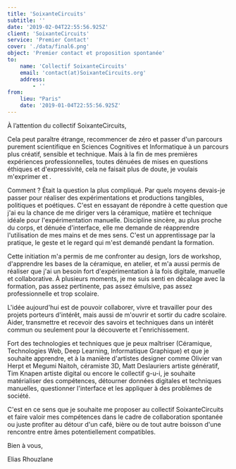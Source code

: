 ```yaml
---
title: 'SoixanteCircuits'
subtitle: ''
date: '2019-02-04T22:55:56.925Z'
client: 'SoixanteCircuits'
service: 'Premier Contact'
cover: './data/final6.png'
object: 'Premier contact et proposition spontanée'
to:
    name: 'Collectif SoixanteCircuits'
    email: 'contact(at)SoixanteCircuits.org'
    address:
        - ''
from:
    lieu: "Paris"
    date: '2019-01-04T22:55:56.925Z'
---
```


À l’attention du collectif SoixanteCircuits,

Cela peut paraître étrange, recommencer de zéro et passer d'un parcours purement scientifique en Sciences Cognitives et Informatique à un parcours plus créatif, sensible et technique. Mais à la fin de mes premières expériences professionnelles, toutes dénuées de mises en questions éthiques et d'expressivité, cela ne faisait plus de doute, je voulais m'exprimer et .

Comment ? Était la question la plus compliqué. Par quels moyens devais-je passer pour réaliser des expérimentations et productions tangibles, politiques et poétiques. C'est en essayant de répondre à cette question que j'ai eu la chance de me diriger vers la céramique, matière et technique idéale pour l'expérimentation manuelle. Discipline sincère, au plus proche du corps, et dénuée d'interface, elle me demande de réapprendre l'utilisation de mes mains et de mes sens. C'est un apprentissage par la pratique, le geste et le regard qui m'est demandé pendant la formation.

Cette initiation m'a permis de me confronter au design, lors de workshop, d'apprendre les bases de la céramique, en atelier, et m'a aussi permis de réaliser que j'ai un besoin fort d'expérimentation à la fois digitale, manuelle et collaborative. À plusieurs moments, je me suis senti en décalage avec la formation, pas assez pertinente, pas assez émulsive, pas assez professionnelle et trop scolaire.

L'idée aujourd'hui est de pouvoir collaborer, vivre et travailler pour des projets porteurs d'intérêt, mais aussi de m'ouvrir et sortir du cadre scolaire. Aider, transmettre et recevoir des savoirs et techniques dans un intérêt commun ou seulement pour la découverte et l'enrichissement.

Fort des technologies et techniques que je peux maîtriser (Céramique, Technologies Web, Deep Learning, Informatique Graphique) et que je souhaite apprendre, et à la manière d'artistes designer comme Olivier van Herpt et Megumi Naitoh, céramiste 3D, Matt Deslauriers artiste génératif, Tim Knapen artiste digital ou encore le collectif g-u-i, je souhaite matérialiser des compétences, détourner données digitales et techniques manuelles, questionner l'interface et les appliquer à des problèmes de société.

C'est en ce sens que je souhaite me proposer au collectif SoixanteCircuits et faire valoir mes compétences dans le cadre de collaboration spontanée ou juste profiter au détour d'un café, bière ou de tout autre boisson d'une rencontre entre âmes potentiellement compatibles.

Bien à vous,

Elias Rhouzlane
